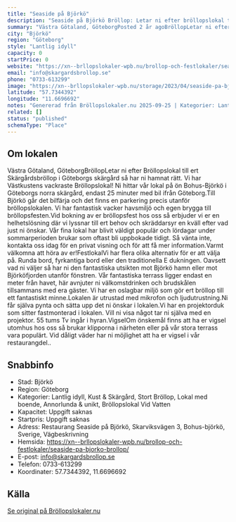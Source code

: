 ```yaml
---
title: "Seaside på Björkö"
description: "Seaside på Björkö Bröllop: Letar ni efter bröllopslokal till ert skärgårdsbröllop i Göteborgs skärgård så har ni hamnat rätt."
summary: "Västra Götaland, GöteborgPosted 2 år agoBröllopLetar ni efter Bröllopslokal till ert Skärgårdsbröllop i Göteborgs skärgård så har ni hamnat rätt. Vi har Västkustens vackraste Bröllopslokal! Ni hittar…"
city: "Björkö"
region: "Göteborg"
style: "Lantlig idyll"
capacity: 0
startPrice: 0
website: "https://xn--brllopslokaler-wpb.nu/brollop-och-festlokaler/seaside-pa-bjorko-brollop/"
email: "info@skargardsbrollop.se"
phone: "0733-613299"
image: "https://xn--brllopslokaler-wpb.nu/storage/2023/04/seaside-pa-bjorko-brollopslokal-festlokal-vastkusten-bonuslan-custom-visningsbild.webp"
latitude: "57.7344392"
longitude: "11.6696692"
notes: "Genererad från Bröllopslokaler.nu 2025-09-25 | Kategorier: Lantlig idyll, Kust & Skärgård, Stort Bröllop, Lokal med boende, Annorlunda & unikt, Bröllopslokal Vid Vatten"
related: []
status: "published"
schemaType: "Place"
---
```


## Om lokalen

Västra Götaland, GöteborgBröllopLetar ni efter Bröllopslokal till ert Skärgårdsbröllop i Göteborgs skärgård så har ni hamnat rätt. Vi har Västkustens vackraste Bröllopslokal! Ni hittar vår lokal på ön Bohus-Björkö i Göteborgs norra skärgård, endast 25 minuter med bil ifrån Göteborg.Till Björkö går det bilfärja och det finns en parkering precis utanför bröllopslokalen. Vi har fantastisk vacker havsmiljö och egen brygga till bröllopsfesten.Vid bokning av er bröllopsfest hos oss så erbjuder vi er en helhetslösning där vi lyssnar till ert behov och skräddarsyr en kväll efter vad just ni önskar. Vår fina lokal har blivit väldigt populär och lördagar under sommarperioden brukar som oftast bli uppbokade tidigt. Så vänta inte, kontakta oss idag för en privat visning och för att få mer information.Varmt välkomna att höra av er!FestlokalVi har flera olika alternativ för er att välja på. Runda bord, fyrkantiga bord eller den traditionella E dukningen. Oavsett vad ni väljer så har ni den fantastiska utsikten mot Björkö hamn eller mot Björköfjorden utanför fönstren. Vår fantastiska terrass ligger endast en meter från havet, här avnjuter ni välkomstdrinken och brudskålen tillsammans med era gäster. Vi har en oslagbar miljö som gör ert bröllop till ett fantastiskt minne.Lokalen är utrustad med mikrofon och ljudutrustning.Ni får själva pynta och sätta upp det ni önskar i lokalen.Vi har en projektorduk som sitter fastmonterad i lokalen. Vill ni visa något tar ni själva med en projektor. 55 tums Tv ingår i hyran.VigselOm önskemål finns att ha er vigsel utomhus hos oss så brukar klipporna i närheten eller på vår stora terrass vara populärt. Vid dåligt väder har ni möjlighet att ha er vigsel i vår restaurangdel..

## Snabbinfo

- Stad: Björkö
- Region: Göteborg
- Kategorier: Lantlig idyll, Kust & Skärgård, Stort Bröllop, Lokal med boende, Annorlunda & unikt, Bröllopslokal Vid Vatten
- Kapacitet: Uppgift saknas
- Startpris: Uppgift saknas
- Adress: Restaurang Seaside på Björkö, Skarviksvägen 3, Bohus-björkö, Sverige, Vägbeskrivning
- Hemsida: https://xn--brllopslokaler-wpb.nu/brollop-och-festlokaler/seaside-pa-bjorko-brollop/
- E-post: info@skargardsbrollop.se
- Telefon: 0733-613299
- Koordinater: 57.7344392, 11.6696692

## Källa

[Se original på Bröllopslokaler.nu](https://xn--brllopslokaler-wpb.nu/brollop-och-festlokaler/seaside-pa-bjorko-brollop/)
